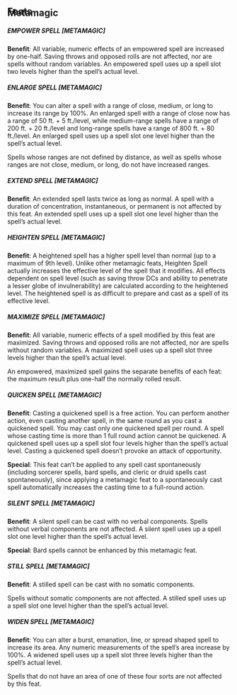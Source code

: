 
<a id="feats-metamagic"></a><h2>Feats</h2>

<h2 style="margin-top: -40px; margin-bottom: 0px"><span class="subtitle">Metamagic</span>
</h2>
<h5>EMPOWER SPELL [METAMAGIC]</h5>
<p class="initial"><b>Benefit</b>: All variable, numeric effects
of an empowered spell are increased by one-half. Saving throws and
opposed rolls are not affected, nor are spells without random
variables. An empowered spell uses up a spell slot two levels higher
than the spell&#8217;s actual level.</p>
<h5>ENLARGE SPELL [METAMAGIC]</h5>
<p class="initial"><b>Benefit</b>: You can alter a spell with a
range of close, medium, or long to increase its range by 100%. An
enlarged spell with a range of close now has a range of 50 ft. + 5
ft./level, while medium-range spells have a range of 200 ft. + 20
ft./level and long-range spells have a range of 800 ft. + 80 ft./level.
An enlarged spell uses up a spell slot one level higher than the
spell&#8217;s actual level.</p>
<p>Spells whose ranges are not defined by distance, as well as
spells whose ranges are not close, medium, or long, do not have
increased ranges.</p>
<h5>EXTEND SPELL [METAMAGIC]</h5>
<p class="initial"><b>Benefit</b>: An extended spell lasts twice
as long as normal. A spell with a duration of concentration,
instantaneous, or permanent is not affected by this feat. An extended
spell uses up a spell slot one level higher than the spell&#8217;s actual
level.</p>
<h5>HEIGHTEN SPELL [METAMAGIC]</h5>
<p class="initial"><b>Benefit</b>: A heightened spell has a
higher spell level than normal (up to a maximum of 9th level). Unlike
other metamagic feats, Heighten Spell actually increases the effective
level of the spell that it modifies. All effects dependent on spell
level (such as saving throw DCs and ability to penetrate a lesser globe
of invulnerability) are calculated according to the heightened level.
The heightened spell is as difficult to prepare and cast as a spell of
its effective level.</p>
<h5>MAXIMIZE SPELL [METAMAGIC]</h5>
<p class="initial"><b>Benefit</b>: All variable, numeric effects
of a spell modified by this feat are maximized. Saving throws and
opposed rolls are not affected, nor are spells without random
variables. A maximized spell uses up a spell slot three levels higher
than the spell&#8217;s actual level.</p>
<p>An empowered, maximized spell gains the separate benefits of
each feat: the maximum result plus one-half the normally rolled result.</p>
<h5>QUICKEN SPELL [METAMAGIC]</h5>
<p class="initial"><b>Benefit</b>: Casting a quickened spell is a
free action. You can perform another action, even casting another
spell, in the same round as you cast a quickened spell. You may cast
only one quickened spell per round. A spell whose casting time is more
than 1 full round action cannot be quickened. A quickened spell uses up
a spell slot four levels higher than the spell&#8217;s actual level. Casting
a quickened spell doesn&#8217;t provoke an attack of opportunity.</p>
<p><b>Special</b>: This feat can&#8217;t be applied to any spell cast
spontaneously (including sorcerer spells, bard spells, and cleric or
druid spells cast spontaneously), since applying a metamagic feat to a
spontaneously cast spell automatically increases the casting time to a
full-round action.</p>
<h5>SILENT SPELL [METAMAGIC]</h5>
<p class="initial"><b>Benefit</b>: A silent spell can be cast
with no verbal components. Spells without verbal components are not
affected. A silent spell uses up a spell slot one level higher than the
spell&#8217;s actual level.</p>
<p><b>Special</b>: Bard spells cannot be enhanced by this
metamagic feat.</p>
<h5>STILL SPELL [METAMAGIC]</h5>
<p class="initial"><b>Benefit</b>: A stilled spell can be cast
with no somatic components.</p>
<p>Spells without somatic components are not affected. A stilled
spell uses up a spell slot one level higher than the spell&#8217;s actual
level.</p>
<h5>WIDEN SPELL [METAMAGIC]</h5>
<p class="initial"><b>Benefit</b>: You can alter a burst,
emanation, line, or spread shaped spell to increase its area. Any
numeric measurements of the spell&#8217;s area increase by 100%. A widened
spell uses up a spell slot three levels higher than the spell&#8217;s actual
level.</p>
<p>Spells that do not have an area of one of these four sorts are
not affected by this feat.</p>



